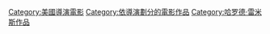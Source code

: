 [[Category:美國導演電影|Category:美國導演電影]]
[[Category:依導演劃分的電影作品|Category:依導演劃分的電影作品]]
[[Category:哈罗德·雷米斯作品|Category:哈罗德·雷米斯作品]]